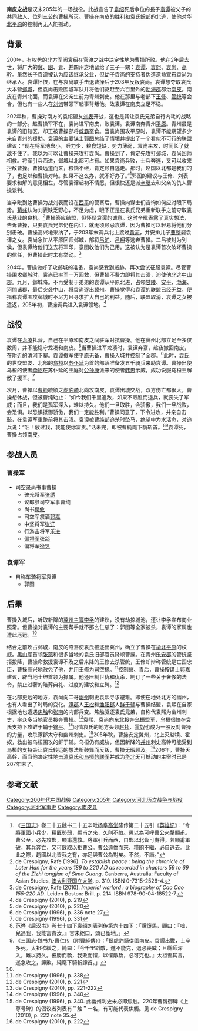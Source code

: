 {{Infobox Military Conflict
|conflict=南皮之战
|image=
|caption=
|casus=
|territory=
|partof=[[东汉末年群雄割据|东汉末年群雄割据]]战事
|date= 205年1月 - 2月
|place=[[勃海郡|勃海郡]][[南皮县|南皮县]]（今[[河北省|河北省]]南皮）
|result=曹操胜
|combatant1=[[曹操|曹操]]
|combatant2=[[袁谭|袁谭]]
|commander1=[[曹操|曹操]]<br>[[曹纯|曹纯]]<br>[[张绣|张绣]]<br>[[郭嘉|郭嘉]]<br>[[荀攸|荀攸]]
|commander2=[[袁谭|袁谭]]{{KIA}}<br>[[郭图|郭图]]{{KIA}}<br>[[管统|管统]]
}}
'''南皮之战'''是汉末205年的一场战役。此战宣告了[[袁绍|袁绍]]死后争位的長子[[袁谭|袁谭]]被父子的共同敌人、位列[[三公|三公]]的[[曹操|曹操]]所灭。曹操在南皮的胜利和袁氏餘部的北逃，使他对[[华北平原|华北平原]]的控制再无人能撼动。

== 背景 ==
200年，有权势的北方军阀[[袁绍|袁绍]]在[[官渡之战|官渡之战]]中决定性地为曹操所败。他在2年后去世，将广大的[[冀州_(古代)|冀]]、[[幽州|幽]]、[[青州_(古代)|青]]、[[并州|并]]四州之地留给了三子一甥：[[袁谭|袁谭]]、[[袁熙|袁熙]]、[[袁尚|袁尚]]、[[高幹|高幹]]。虽然长子袁谭被认为应该继承父业，但幼子袁尚的支持者伪造遗命宣布袁尚为继承人。袁谭怀恨，在与袁尚联手击退曹操后于203年反叛袁尚。袁谭想夺取袁氏大本营[[邺城|邺城]]，但袁尚击败围城军队并将他们驱赶至六百里外的[[勃海郡|勃海郡]]郡治[[南皮|南皮]]。南皮在青州北面，而袁谭在父亲生前为青州刺史。他在那里与老部下[[王修|王修]]、[[管统|管统]]等会合，但也有一些人在[[刘询|刘询]]带领下起事背叛他。故袁谭在南皮立足不稳。

202年秋，曹操对南方的袁绍盟友[[刘表|刘表]]开战，这也是其让袁氏兄弟自行内耗的战略的一部分。趁曹操军不在，袁尚进军南皮，败袁谭。袁谭南奔青州[[平原|平原]]。青州虽是袁谭的旧辖区，却正被曹操部将[[臧霸|臧霸]]蚕食。当袁尚围攻平原时，袁谭不能期望多少来自青州的援助。袁谭的主要谋士[[郭图|郭图]]总结了情境并提出了一个看似不可行的联盟建议：“现在将军地盘小，兵力少，粮食短缺，势力薄弱，袁尚来攻，时间长了就敌不住了。我以为可以让曹操来攻打袁尚。曹操到了，肯定先攻打邺城，袁尚回师相救。将军引兵西进，邺城以北都可占有。如果袁尚兵败，士兵奔逃，又可以收来拒敌曹操。曹操远道而来，粮饷不继，肯定顾自逃走。那时，赵国以北都是我们的了，也足以和曹操对峙。如果不这么办，就不好办了。”<ref>《[[三国志|三国志]]》卷二十五魏书二十五辛毗[[杨阜|杨阜]][[高堂隆|高堂隆]]传第二十五引《[[英雄记|英雄记]]》：“今將軍國小兵少，糧匱勢弱，顯甫之來，久則不敵。愚以為可呼曹公來擊顯甫。曹公至，必先攻鄴，顯甫還救。將軍引兵而西，自鄴以北皆可虜得。若顯甫軍破，其兵奔亡，又可斂取以拒曹公。曹公遠僑而來，糧餉不繼，必自逃去。比此之際，趙國以北皆我之有，亦足與曹公為對矣。不然，不諧。”</ref>郭图的建议与王修、刘表要求和解的意见相左，尽管袁谭起初不情愿，但很快还是派[[辛毗|辛毗]]去和父亲的仇人曹操谈判。

当辛毗到达曹操为战刘表而设在[[西平|西平]]的营寨后，曹操向谋士们咨询如何应对眼下局势。[[荀彧|荀彧]]认为刘表缺乏野心，不足为虑，眼下正是在袁氏兄弟重新联手之前夺取袁氏基业的良机。<ref>de Crespigny, Rafe (1996). ''To establish peace : being the chronicle of Later Han for the years 189 to 220 AD as recorded in chapters 59 to 69 of the Zizhi tongjian of Sima Guang''. Canberra, Australia: Faculty of Asian Studies, [[澳大利亚国立大学|澳大利亚国立大学]]. p. 319. ISBN 0-7315-2526-4.</ref>曹操答应结盟，但怀疑袁谭的诚意。这时辛毗表露了真实想法，告诉曹操，只要袁氏兄弟仍在内讧，就无须顾忌袁谭，因为曹操可以轻易将他们分别击破。曹操高兴地采纳了，于203年末调兵北上渡过[[黄河|黄河]]，并安排儿子[[曹整|曹整]]娶袁谭之女。袁尚急忙从平原回师邺城，部将[[吕旷|吕旷]]、[[吕翔|吕翔]]等逃奔曹操。二吕被封为列侯，但袁谭给他们送去将军印，意图收他们为己用。这被认为是袁谭首次破坏曹操的信任，但曹操此时未有举动。<ref>de Crespigny, Rafe (2010). ''Imperial warlord : a biography of Cao Cao 155-220 AD''. Leiden Boston: Brill. p. 214. ISBN 978-90-04-18522-7.</ref>

204年，曹操做好了攻邺城的准备，袁尚感受到威胁，再次尝试征服袁谭。尽管曹操[[鄴之戰|围攻邺城]]时，袁尚已率军一万回救，但曹操不费力即将其击溃，迫使他北逃[[中山郡|中山郡]]。九月，邺城降。不再受制于弟弟的袁谭从平原北进，占领[[甘陵|甘陵]]、[[安平郡_(東漢)|安平]]、[[渤海|渤海]]、[[河間|河間]]诸郡，最后突袭中山，将袁尚逐出冀州。曹操觉得和袁谭的联盟已经无益，便指称袁谭围攻邺城时不尽力且寻求扩大自己的利益。随后，联盟取消，袁谭之女被遣返，205年初，曹操调兵进入袁谭领地。<ref>de Crespigny (2010), p. 219</ref>

== 战役 ==
袁谭在[[龙凑|龙凑]]扎营，自己在平原和南皮之间驻军对抗曹操。他在冀州北部立足至多仅数周，并不能稳守龙凑和南皮。<ref name=deC10p220>de Crespigny (2010), p. 220</ref>当曹操进军龙凑时，袁谭弃寨，趁夜撤回南皮，在附近的[[清河|清河]]下寨。袁谭撤军使平原无备，曹操入城并控制了全郡。<ref>de Crespigny (1996), p. 336 note 27</ref>此时，袁氏的世交盟友、北部的[[乌桓|乌桓]]以[[苏仆延|苏仆延]]为首的部落准备发五千骑兵来助袁谭。曹操出使乌桓的使者[[牵招|牵招]]在苏仆延的王庭对[[公孙康|公孙康]]派来的使者[[韩忠_(辽东)|韩忠]]示威，成功说服乌桓王解散了援军。<ref>de Crespigny (1996), p. 331</ref>

次月，曹操以[[曹純|曹純]]統領之[[虎豹骑|虎豹骑]]北向攻南皮，袁谭出城交战，双方伤亡都很大，曹操想休战，但被曹纯劝止：“如今我们千里追敌，如果不取胜而退兵，就丧失了军威；而且，我们是孤军深入，难以持久。他们一旦取胜，会骄傲，我们一旦战败，会恐惧。以恐惧抵御骄傲，我们一定能胜利。”曹操同意了，下令进攻，并亲自击鼓，在袁谭军重整前将其击溃。袁谭被曹纯部追杀时坠马，绝望中为求活命，对追兵说：“咄！放过我，我能使你富贵。”话未完，即被曹純麾下騎斩首。<ref>[[范晔_(刘宋)|范晔]]《后汉书》卷七十四下袁绍刘表列传第六十四下：「譚墯馬，顧曰：『咄，兒過我，我能富貴汝。』言未絕口，頭已斷地。」</ref><ref>《三国志·魏书九·曹仁传（附曹純傳）》：「督虎豹騎從圍南皮。袁譚出戰，士卒多死。太祖欲緩之，純曰：『今千里蹈敵，進不能克，退必喪威；且縣師深入，難以持久。彼勝而驕，我敗而懼，以懼敵驕，必可克也。』太祖善其言，遂急攻之，譚敗。純麾下騎斬譚首。」</ref>袁谭死，曹操占领南皮。

== 参战人员 ==
=== 曹操军 ===
*司空录尚书事曹操
**破羌将军[[张绣|张绣]]
**议郎参司空军事曹纯
**尚书[[荀攸|荀攸]]
**司空军祭酒[[郭嘉|郭嘉]]
**中坚将军[[张辽|张辽]]
**行游击将军[[乐进|乐进]]
**[[偏将军|偏将军]][[张郃|张郃]]
**偏将军[[徐晃|徐晃]]

=== 袁谭军 ===
*自称车骑将军袁谭{{KIA}}
**郭图{{KIA}}

== 后果 ==
曹操入城后，听取新降的[[冀州|冀州]][[主簿|主簿]][[李孚_(三国)|李孚]]的建议，没有劫掠城池，还让李孚宣布商业照常。但曹操对袁谭的主要帮手就不那么仁慈了：郭图等全家被杀，袁谭的家属也遭此厄运。<ref name=deC10p220/>

结合之前攻占邺城，南皮的陷落使袁氏被逐出冀州，确立了曹操在[[华北平原|华北平原]]的权威。[[黑山军|黑山军]]首领[[张燕|张燕]]和很多当地的袁氏旧部官员降顺曹操。在青州[[乐安郡|乐安郡]]的管统坚拒投降，曹操命救援袁谭不及之后来降的王修去杀管统，王修却辩称管统是亡国忠臣，曹操高兴地赦免了他，并用王修为[[司空掾|司空掾]]。<ref>de Crespigny (1996), p. 338</ref>控制冀、青后，曹操按谋士[[郭嘉|郭嘉]]建议，辟当地士绅首领为掾属。他还压制世仇和仇杀，制订了一些关于奢侈的法令，禁止过奢的陪葬典礼、过度的建坟和立碑。<ref>de Crespigny (2010), p. 221</ref>

在北部更远的地方，袁尚向二哥[[幽州|幽州]]刺史袁熙寻求避难。即使在地处北方的幽州，也有人看出了时局的变化。[[涿郡|涿郡]]人[[王松|王松]]和[[渔阳郡|渔阳郡]]人[[鲜于辅|鲜于辅]]与曹操结盟，袁熙在自家根据地也遭遇[[焦触|焦触]]和[[张南_(东汉)|张南]]的内部兵变。焦触驱逐袁氏兄弟，自称代袁熙为幽州刺史，率众多当地官员投奔曹操。<ref>de Crespigny (2010), pp. 221-222</ref>袁熙、袁尚向东北投奔[[乌桓|乌桓]]盟军，乌桓很快在袁氏支持下攻鲜于辅于[[獷平|獷平]]。<ref>de Crespigny (1996), p. 340</ref>同情袁氏的地方头领[[赵犊|赵犊]]、[[霍奴|霍奴]]也成为一股反对曹操的力量，攻杀涿郡太守和幽州刺史。<ref>de Crespigny (1996), p. 340. 此幽州刺史未必即焦触。220年曹魏御碑《上尊号碑》的倡议者列表有＂触＂一名，有可能代表焦觸。见 de Crespigny (2010), p. 222 note 35.</ref>205年秋，曹操安定冀州，北上灭赵犊、霍奴，救出被乌桓围攻的鲜于辅。乌桓仍有威胁，但因新降的[[并州|并州]]刺史高幹可能受到乌桓的支持会让袁氏转运的想法所鼓舞而反叛，曹操无暇顾及。<ref>de Crespigny (2010), p. 222</ref>206年，曹操灭高幹，而当他决定性地[[白狼山之戰|击溃袁氏和乌桓的联军]]并成为[[华北|华北]]无可撼动的主宰时已是207年末了。

== 参考文献 ==
{{reflist|2}}

{{三國}}
{{三國歷史事件|nocat}}

[[Category:200年代中国战役|Category:200年代中国战役]]
[[Category:205年|Category:205年]]
[[Category:河北历次战争与战役|Category:河北历次战争与战役]]
[[Category:河北军事史|Category:河北军事史]]
[[Category:南皮县|Category:南皮县]]